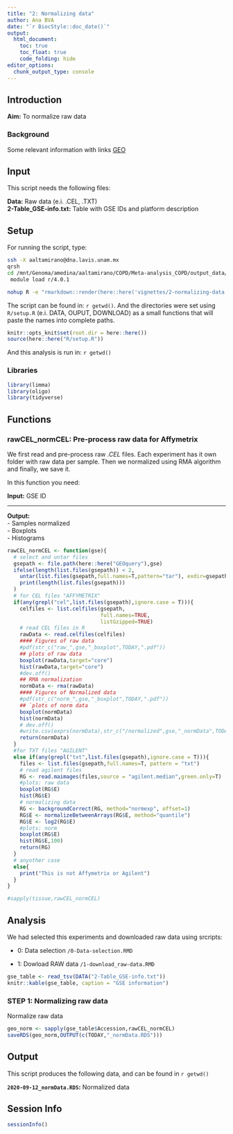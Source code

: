 ```yaml
---
title: "2: Normalizing data"
author: Ana BVA
date: "`r BiocStyle::doc_date()`"
output:
  html_document:
    toc: true
    toc_float: true
    code_folding: hide
editor_options: 
  chunk_output_type: console
---
```


## Introduction

<div class="alert alert-info">
  <strong>Aim:</strong> To normalize raw data
</div>

### Background 

Some relevant information with links [GEO](https://www.ncbi.nlm.nih.gov/geo/)


## Input

This script needs the following files:

<div class="alert alert-warning">
  <strong>Data:</strong> Raw data (e.i. .CEL, .TXT)  
  <strong>2-Table_GSE-info.txt:</strong> Table with GSE IDs and platform description 
</div>



## Setup

For running the script, type:

```bash
ssh -X aaltamirano@dna.lavis.unam.mx
qrsh
cd /mnt/Genoma/amedina/aaltamirano/COPD/Meta-analysis_COPD/output_data/.out
 module load r/4.0.1 

nohup R -e "rmarkdown::render(here::here('vignettes/2-normalizing-data.RMD'))" > 2-normalizing-data.out &
```

The script can be found in: `r getwd() `. And the directories were set using
`R/setup.R` (e.i. DATA, OUPUT, DOWNLOAD) as a small functions that will paste the names into complete paths.

```r
knitr::opts_knit$set(root.dir = here::here())
source(here::here("R/setup.R"))
```

And this analysis is run in: `r getwd() `

### Libraries

```r
library(limma)
library(oligo)
library(tidyverse)
```


## Functions


### **rawCEL_normCEL**: Pre-process raw data for Affymetrix 

We first read and pre-process raw *.CEL* files. Each experiment has it own 
folder with raw data per sample. Then we normalized using RMA algorithm and 
finally, we save it. 

In this function you need:

<div class="alert alert-warning">
  <strong>Input:</strong> GSE ID   
  <hr>
  <strong>Output:</strong>  
  - Samples normalized  
  - Boxplots  
  - Histograms 
</div>


```r
rawCEL_normCEL <- function(gse){
  # select and untar files
  gsepath <- file.path(here::here("GEOquery"),gse)
  ifelse(length(list.files(gsepath)) < 2,
    untar(list.files(gsepath,full.names=T,pattern="tar"), exdir=gsepath),
    print(length(list.files(gsepath)))
  )
  # for CEL files "AFFYMETRIX"
  if(any(grepl("cel",list.files(gsepath),ignore.case = T))){
    celfiles <- list.celfiles(gsepath,
                              full.names=TRUE,
                              listGzipped=TRUE)
    # read CEL files in R
    rawData <- read.celfiles(celfiles)
    #### Figures of raw data
    #pdf(str_c("raw_",gse,"_boxplot",TODAY,".pdf"))
    ## plots of raw data
    boxplot(rawData,target="core")
    hist(rawData,target="core")
    #dev.off()
    ## RMA normalization
    normData <- rma(rawData)
    #### Figures of Normalized data
    #pdf(str_c("norm_",gse,"_boxplot",TODAY,".pdf"))
    ## `plots of norm data
    boxplot(normData)
    hist(normData)
    # dev.off()
    #write.csv(exprs(normData),str_c("/normalized",gse,"_normData",TODAY,".tx  t"),quote=F)
    return(normData)
  }
  #for TXT files "AGILENT"
  else if(any(grepl("txt",list.files(gsepath),ignore.case = T))){
    files <- list.files(gsepath,full.names=T, pattern = "txt")
    # read agilent files
    RG <- read.maimages(files,source = "agilent.median",green.only=T)
    #plots: raw data
    boxplot(RG$E)
    hist(RG$E)
    # normalizing data
    RG <- backgroundCorrect(RG, method="normexp", offset=1)
    RG$E <- normalizeBetweenArrays(RG$E, method="quantile")
    RG$E <- log2(RG$E)
    #plots: norm
    boxplot(RG$E)
    hist(RG$E,100)
    return(RG)
  }
  # anyother case
  else{
    print("This is not Affymetrix or Agilent")
  }
}

#sapply(tissue,rawCEL_normCEL)

```





## Analysis

We had selected this experiments and downloaded raw data using srcripts:

- 0: Data selection `/0-Data-selection.RMD`

- 1: Dowload RAW data `/1-download_raw-data.RMD`


```r
gse_table <- read_tsv(DATA("2-Table_GSE-info.txt"))
knitr::kable(gse_table, caption = "GSE information")
```

### STEP 1: Normalizing raw data

Normalize raw data

```r
geo_norm <- sapply(gse_table$Accession,rawCEL_normCEL)
saveRDS(geo_norm,OUTPUT(c(TODAY,"_normData.RDS")))
```


## Output

This script produces the following data, and can be found in `r getwd() ` 

<div class="alert alert-success">
  <strong>`2020-09-12_normData.RDS`:</strong> Normalized data 
</div>

## Session Info

```r
sessionInfo()
```





